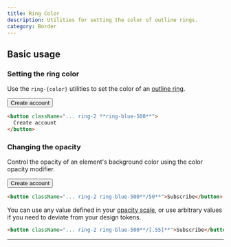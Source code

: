 ```yaml
---
title: Ring Color
description: Utilities for setting the color of outline rings.
category: Border
---
```



## Basic usage

### Setting the ring color

Use the `ring-{color}` utilities to set the color of an [outline ring](/docs/ring-width).

<Example>
  <div className="flex justify-center max-w-md mx-auto gap-4 text-white text-sm text-center font-bold leading-6">
    <button className="px-4 py-2 font-semibold text-sm bg-white text-slate-700 border border-slate-300 rounded-md shadow-sm ring-2 ring-offset-2 ring-offset-slate-50 ring-blue-500 dark:ring-offset-slate-900 dark:bg-slate-700 dark:text-slate-200 dark:border-transparent">Create account</button>
  </div>
</Example>

```html
<button className="... ring-2 **ring-blue-500**">
  Create account
</button>
```

### Changing the opacity

Control the opacity of an element's background color using the color opacity modifier.

<Example>
  <div className="flex justify-center max-w-md mx-auto gap-4 text-white text-sm text-center font-bold leading-6">
    <button className="px-4 py-2 font-semibold text-sm bg-white text-slate-700 border border-slate-300 rounded-md shadow-sm ring-2 ring-offset-2 ring-offset-slate-50 ring-blue-500/50 dark:ring-offset-slate-900 dark:bg-slate-700 dark:text-slate-200 dark:border-transparent">Create account</button>
  </div>
</Example>

```html
<button className="... ring-2 ring-blue-500**/50**">Subscribe</button>
```

You can use any value defined in your [opacity scale](/docs/opacity), or use arbitrary values if you need to deviate from your design tokens.

```html
<button className="... ring-2 ring-blue-500**/[.55]**">Subscribe</button>
```

---
